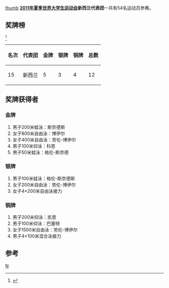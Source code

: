[[文件:Flag_of_New_Zealand.svg|thumb]]
'''[[2011年夏季世界大学生运动会|2011年夏季世界大学生运动会]]新西兰代表团'''一共有54名运动员参赛。

==奖牌榜==
<ref>{{Cite web |url=http://match.sz2011.org/Medal/CHI.htm |title=奖牌榜 |accessdate=2011-08-25 |archive-date=2012-07-14 |archive-url=https://archive.is/20120714212414/http://match.sz2011.org/Medal/CHI.htm |dead-url=no }}</ref>
{| class="wikitable"
|-
! 名次 !! 代表团 !! 金牌 !! 银牌 !! 铜牌 !! 总数
|-
| 15 || 新西兰  || 5 ||  3 || 4  ||  12

|}

==奖牌获得者==
===金牌===
#男子200米蛙泳：斯奈德斯
#女子800米自由泳：博伊尔
#女子400米自由泳：劳伦-博伊尔
#男子100米仰泳：科恩
#男子50米蛙泳：格伦-斯奈德
===银牌===
#男子100米蛙泳：格伦-斯奈德斯
#女子200米自由泳：劳伦-博伊尔
#女子4×200米自由泳接力
===铜牌===
#男子200米仰泳：凯恩
#男子100米仰泳：巴塞特
#女子1500米自由泳：劳伦-博伊尔
#男子4×100米混合泳接力
==参考==
<references/>
{{2011年夏季世界大学生运动会代表团}}
[[分类:2011年夏季世界大学生运动会代表团|N]]